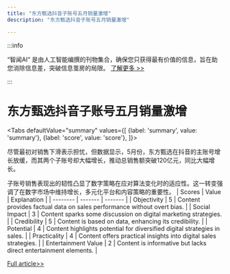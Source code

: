 ```yaml
---
title: "东方甄选抖音子账号五月销量激增"
description: "东方甄选抖音子账号五月销量激增"

---
```



:::info

“智闻AI“ 是由人工智能编撰的刊物集合，确保您只获得最有价值的信息，旨在助您消除信息差，突破信息茧房的局限。  [了解更多 >>](/zh-Hans/docs/guides)

:::

# 东方甄选抖音子账号五月销量激增


<Tabs
	defaultValue="summary"
	values={[
	{label: 'summary', value: 'summary'},
	{label: 'score', value: 'score'},
]}>
<TabItem value="summary">


尽管最初对销售下滑表示担忧，但数据显示，5月份，东方甄选在抖音的主账号增长放缓，而其两个子账号却大幅增长，推动总销售额突破120亿元，同比大幅增长。

子账号销售表现出的韧性凸显了数字策略在应对算法变化时的适应性。这一转变强调了在数字市场中维持增长，多元化平台和内容策略的重要性。
</TabItem>
<TabItem value="score">
	| Scores     | Value   | Explanation |
	| -------- | ------- | ------- |
	| Objectivity  | 5    | Content provides factual data on sales performance without overt bias.    |
	| Social Impact | 3     | Content sparks some discussion on digital marketing strategies.    |
	| Credibility    | 5    | Content is based on data, enhancing its credibility.    |
	| Potential    | 4    | Content highlights potential for diversified digital strategies in sales.    |
	| Practicality    | 4    | Content offers practical insights into digital sales strategies.    |
	| Entertainment Value    | 2    | Content is informative but lacks direct entertainment elements.    |
</TabItem>
</Tabs>

[Full article>>](https://readhub.cn/topic/8aKNvCrSZcU)
